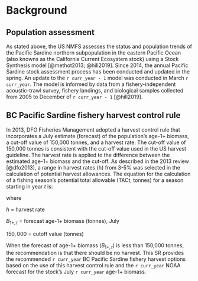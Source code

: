 # Background

## Population assessment

As stated above, the US NMFS assesses the status and population trends of the Pacific
Sardine northern subpopulation in the eastern Pacific Ocean (also knowns as the California
Current Ecosystem stock) using a Stock Synthesis model [@methot2013; @hill2019]. Since 2014, the annual Pacific Sardine stock assessment process has been conducted and updated in the spring. An update to the `r curr_year - 1` model was conducted in March `r curr_year`. The model is informed by data from a fishery-independent acoustic-trawl survey, fishery landings, and biological samples collected from 2005 to December of `r curr_year - 1` [@hill2019].

## BC Pacific Sardine fishery harvest control rule

In 2013, DFO Fisheries Management adopted a harvest control rule that incorporates a July
estimate (forecast) of the population’s age-1+ biomass, a cut-off value of 150,000 tonnes, and a harvest rate. The cut-off value of 150,000 tonnes is consistent with the cut-off value used in the US harvest guideline. The harvest rate is applied to the difference between the estimated age-1+ biomass and the cut-off. As described in the 2013 review [@dfo2013], a range in harvest rates (h) from 3-5% was selected in the calculation of potential harvest allowances. The equation for the calculation of a fishing season’s potential total allowable (TACt, tonnes) for a season starting in year $t$ is:

\begin{equation}
TAC_t = h(B_{1+,t} - 150,000)
\end{equation}

where

$h$ = harvest rate

$B_{1+,t}$ = forecast age-1+ biomass (tonnes), July

$150,000$ = cutoff value (tonnes)


When the forecast of age-1+ biomass ($B_{1+,t}$) is less than 150,000 tonnes, the recommendation is that there should be no harvest. This SR provides the recommended `r curr_year` BC Pacific Sardine fishery harvest options based on the use of this harvest control rule and the `r curr_year` NOAA forecast for the stock’s July `r curr_year` age-1+ biomass.

